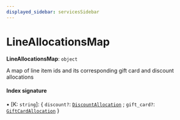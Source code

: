 ```yaml
---
displayed_sidebar: servicesSidebar
---
```



# LineAllocationsMap

 **LineAllocationsMap**: `object`

A map of line item ids and its corresponding gift card and discount
allocations

#### Index signature

▪ [K: `string`]: { `discount?`: [`DiscountAllocation`](DiscountAllocation.mdx) ; `gift_card?`: [`GiftCardAllocation`](GiftCardAllocation.mdx)  }
